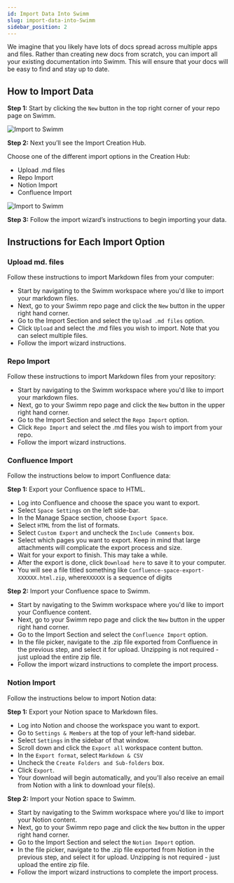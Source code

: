 ```yaml
---
id: Import Data Into Swimm
slug: import-data-into-Swimm
sidebar_position: 2
---
```



We imagine that you likely have lots of docs spread across multiple apps and files. Rather than creating new docs from scratch, you can import all your existing documentation into Swimm. This will ensure that your docs will be easy to find and stay up to date.

## How to Import Data

**Step 1:** Start by clicking the `New` button in the top right corner of your repo page on Swimm.

![Import to Swimm](../../static/img/Import-doc-site2.png)

**Step 2:** Next you’ll see the Import Creation Hub.

Choose one of the different import options in the Creation Hub:
- Upload .md files
- Repo Import
- Notion Import
- Confluence Import

![Import to Swimm](../../static/img/import-doc-site1.png)


**Step 3:** Follow the import wizard’s instructions to begin importing your data.

## Instructions for Each Import Option

### Upload md. files
Follow these instructions to import Markdown files from your computer:

- Start by navigating to the Swimm workspace where you'd like to import your markdown files.
- Next, go to your Swimm repo page and click the `New`  button in the upper right hand corner.
- Go to the Import Section and select the `Upload .md files` option.
- Click `Upload` and select the .md files you wish to import. Note that you can select multiple files.
- Follow the import wizard instructions. 

### Repo Import
Follow these instructions to import Markdown files from your repository:

- Start by navigating to the Swimm workspace where you'd like to import your markdown files.
- Next, go to your Swimm repo page and click the `New` button in the upper right hand corner.
- Go to the Import Section and select the `Repo Import` option.
- Click `Repo Import` and select the .md files you wish to import from your repo.
- Follow the import wizard instructions. 

### Confluence Import
Follow the instructions below to import Confluence data: 

**Step 1:** Export your Confluence space to HTML.

- Log into Confluence and choose the space you want to export.
- Select `Space Settings` on the left side-bar.
- In the Manage Space section, choose `Export Space`.
- Select `HTML` from the list of formats.
- Select `Custom Export` and uncheck the `Include Comments` box.
- Select which pages you want to export. Keep in mind that large attachments will complicate the export process and size.
- Wait for your export to finish. This may take a while.
- After the export is done, click `Download here` to save it to your computer.
- You will see a file titled something like `Confluence-space-export-XXXXXX.html.zip`, where`XXXXXX` is a sequence of digits

**Step 2:** Import your Confluence space to Swimm.

- Start by navigating to the Swimm workspace where you'd like to import your Confluence content.
- Next, go to your Swimm repo page and click the `New` button in the upper right hand corner.
- Go to the Import Section and select the `Confluence Import` option.
- In the file picker, navigate to the .zip file exported from Confluence in the previous step, and select it for upload. Unzipping is not required - just upload the entire zip file.
- Follow the import wizard instructions to complete the import process.


### Notion Import

Follow the instructions below to import Notion data: 

**Step 1:** Export your Notion space to Markdown files.

- Log into Notion and choose the workspace you want to export.
- Go to `Settings & Members` at the top of your left-hand sidebar.
- Select `Settings` in the sidebar of that window.
- Scroll down and click the `Export all` workspace content button.
- In the `Export format`, select `Markdown & CSV`
- Uncheck the `Create Folders and Sub-folders` box.
- Click `Export`.
- Your download will begin automatically, and you'll also receive an email from Notion with a link to download your file(s). 

**Step 2:** Import your Notion space to Swimm. 
- Start by navigating to the Swimm workspace where you'd like to import your Notion content.
- Next, go to your Swimm repo page and click the `New` button in the upper right hand corner.
- Go to the Import Section and select the `Notion Import` option.
- In the file picker, navigate to the .zip file exported from Notion in the previous step, and select it for upload. Unzipping is not required - just upload the entire zip file.
- Follow the import wizard instructions to complete the import process.
